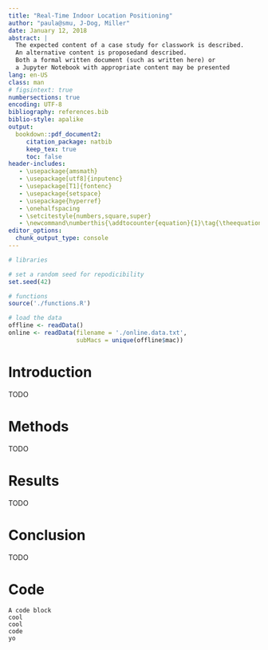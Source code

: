 ```yaml
---
title: "Real-Time Indoor Location Positioning"
author: "paula@smu, J-Dog, Miller"
date: January 12, 2018
abstract: |
  The expected content of a case study for classwork is described.
  An alternative content is proposedand described.
  Both a formal written document (such as written here) or
  a Jupyter Notebook with appropriate content may be presented
lang: en-US
class: man
# figsintext: true
numbersections: true
encoding: UTF-8
bibliography: references.bib
biblio-style: apalike
output:
  bookdown::pdf_document2:
     citation_package: natbib
     keep_tex: true
     toc: false
header-includes:
   - \usepackage{amsmath}
   - \usepackage[utf8]{inputenc}
   - \usepackage[T1]{fontenc}
   - \usepackage{setspace}
   - \usepackage{hyperref}
   - \onehalfspacing
   - \setcitestyle{numbers,square,super}
   - \newcommand\numberthis{\addtocounter{equation}{1}\tag{\theequation}}
editor_options: 
  chunk_output_type: console
---
```


```r
# libraries

# set a random seed for repodicibility
set.seed(42)

# functions
source('./functions.R')

# load the data
offline <- readData()
online <- readData(filename = './online.data.txt',
                   subMacs = unique(offline$mac))
```

# Introduction

TODO \cite{NolanLang}

# Methods

TODO

# Results

TODO

# Conclusion

TODO


\newpage

\appendix

# Code


```
A code block
cool
cool
code
yo
```


